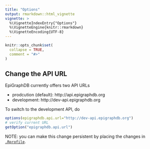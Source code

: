 ```yaml
---
title: "Options"
output: rmarkdown::html_vignette
vignette: >
  %\VignetteIndexEntry{"Options"}
  %\VignetteEngine{knitr::rmarkdown}
  %\VignetteEncoding{UTF-8}
---
```


```r
knitr::opts_chunk$set(
  collapse = TRUE,
  comment = "#>"
)
```

## Change the API URL

EpiGraphDB currently offers two API URLs

- prodcution (default): http://api.epigraphdb.org
- development: http://dev-api.epigraphdb.org

To switch to the development API, do

```r
options(epigraphdb.api.url="http://dev-api.epigraphdb.org")
# verify current URL
getOption("epigraphdb.api.url")
```

NOTE: you can make this change persistent by placing the changes in
[`.Rprofile`](https://www.statmethods.net/interface/customizing.html).
